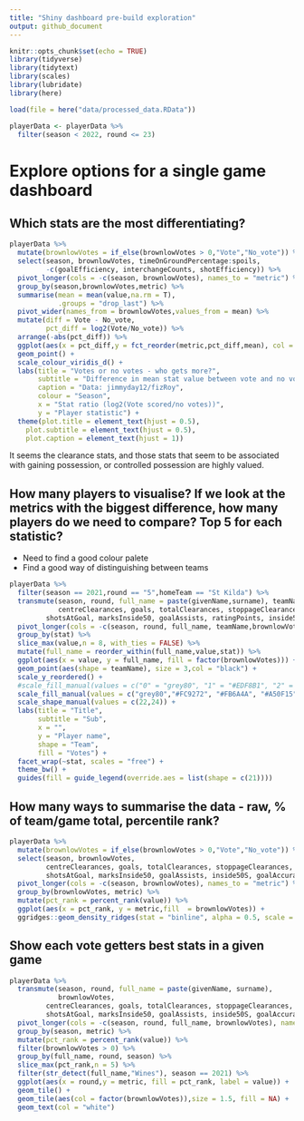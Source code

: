 ```yaml
---
title: "Shiny dashboard pre-build exploration"
output: github_document
---
```


```r

knitr::opts_chunk$set(echo = TRUE)
library(tidyverse)
library(tidytext)
library(scales)
library(lubridate)
library(here)

load(file = here("data/processed_data.RData"))

playerData <- playerData %>% 
  filter(season < 2022, round <= 23)
```

# Explore options for a single game dashboard

## Which stats are the most differentiating?

```r
playerData %>% 
  mutate(brownlowVotes = if_else(brownlowVotes > 0,"Vote","No_vote")) %>% 
  select(season, brownlowVotes, timeOnGroundPercentage:spoils,
         -c(goalEfficiency, interchangeCounts, shotEfficiency)) %>% 
  pivot_longer(cols = -c(season, brownlowVotes), names_to = "metric") %>% 
  group_by(season,brownlowVotes,metric) %>% 
  summarise(mean = mean(value,na.rm = T),
            .groups = "drop_last") %>% 
  pivot_wider(names_from = brownlowVotes,values_from = mean) %>% 
  mutate(diff = Vote - No_vote,
         pct_diff = log2(Vote/No_vote)) %>% 
  arrange(-abs(pct_diff)) %>% 
  ggplot(aes(x = pct_diff,y = fct_reorder(metric,pct_diff,mean), col = factor(season))) +
  geom_point() + 
  scale_colour_viridis_d() +
  labs(title = "Votes or no votes - who gets more?",
       subtitle = "Difference in mean stat value between vote and no vote cohort \n between 2013-2021",
       caption = "Data: jimmyday12/fizRoy",
       colour = "Season",
       x = "Stat ratio (log2(Vote scored/no votes))",
       y = "Player statistic") +
  theme(plot.title = element_text(hjust = 0.5),
    plot.subtitle = element_text(hjust = 0.5),
    plot.caption = element_text(hjust = 1))
```
It seems the clearance stats, and those stats that seem to be associated with gaining possession, or controlled possession are highly valued.

## How many players to visualise? If we look at the metrics with the biggest difference, how many players do we need to compare? Top 5 for each statistic?

 - Need to find a good colour palete
 - Find a good way of distinguishing between teams

```r
playerData %>% 
  filter(season == 2021,round == "5",homeTeam == "St Kilda") %>% 
  transmute(season, round, full_name = paste(givenName,surname), teamName, brownlowVotes,
            centreClearances, goals, totalClearances, stoppageClearances, 
         shotsAtGoal, marksInside50, goalAssists, ratingPoints, inside50S, goalAccuracy) %>% 
  pivot_longer(cols = -c(season, round, full_name, teamName,brownlowVotes), names_to = "stat", values_to = "value") %>% 
  group_by(stat) %>% 
  slice_max(value,n = 8, with_ties = FALSE) %>% 
  mutate(full_name = reorder_within(full_name,value,stat)) %>% 
  ggplot(aes(x = value, y = full_name, fill = factor(brownlowVotes))) +
  geom_point(aes(shape = teamName), size = 3,col = "black") +
  scale_y_reordered() +
  #scale_fill_manual(values = c("0" = "grey80", "1" = "#EDF8B1", "2" = "#7FCDBB", "3" = "#2C7FB8")) +
  scale_fill_manual(values = c("grey80","#FC9272", "#FB6A4A", "#A50F15")) +
  scale_shape_manual(values = c(22,24)) +
  labs(title = "Title",
       subtitle = "Sub",
       x = "",
       y = "Player name",
       shape = "Team",
       fill = "Votes") +
  facet_wrap(~stat, scales = "free") +
  theme_bw() +
  guides(fill = guide_legend(override.aes = list(shape = c(21))))
```

## How many ways to summarise the data - raw, % of team/game total, percentile rank?

```r
playerData %>% 
  mutate(brownlowVotes = if_else(brownlowVotes > 0,"Vote","No_vote")) %>% 
  select(season, brownlowVotes, 
         centreClearances, goals, totalClearances, stoppageClearances, 
         shotsAtGoal, marksInside50, goalAssists, inside50S, goalAccuracy) %>% 
  pivot_longer(cols = -c(season, brownlowVotes), names_to = "metric") %>% 
  group_by(brownlowVotes, metric) %>% 
  mutate(pct_rank = percent_rank(value)) %>% 
  ggplot(aes(x = pct_rank, y = metric,fill  = brownlowVotes)) +
  ggridges::geom_density_ridges(stat = "binline", alpha = 0.5, scale = 0.9)
```


## Show each vote getters best stats in a given game

```r
playerData %>% 
  transmute(season, round, full_name = paste(givenName, surname),
            brownlowVotes, 
         centreClearances, goals, totalClearances, stoppageClearances, 
         shotsAtGoal, marksInside50, goalAssists, inside50S, goalAccuracy) %>% 
  pivot_longer(cols = -c(season, round, full_name, brownlowVotes), names_to = "metric") %>% 
  group_by(season, metric) %>% 
  mutate(pct_rank = percent_rank(value)) %>% 
  filter(brownlowVotes > 0) %>% 
  group_by(full_name, round, season) %>% 
  slice_max(pct_rank,n = 5) %>% 
  filter(str_detect(full_name,"Wines"), season == 2021) %>% 
  ggplot(aes(x = round,y = metric, fill = pct_rank, label = value)) +
  geom_tile() +
  geom_tile(aes(col = factor(brownlowVotes)),size = 1.5, fill = NA) +
  geom_text(col = "white")
```

